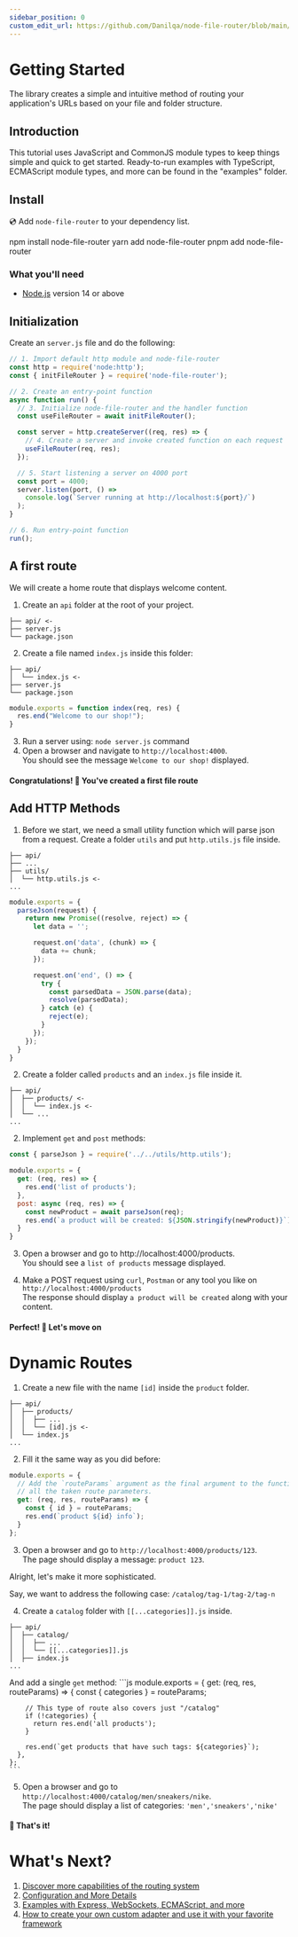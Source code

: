 ```yaml
---
sidebar_position: 0
custom_edit_url: https://github.com/Danilqa/node-file-router/blob/main/website/docs/getting-started.mdx
---
```



# Getting Started

The library creates a simple and intuitive method of routing your application's URLs
based on your file and folder structure.

## Introduction

This tutorial uses JavaScript and CommonJS module types to keep things simple and quick to get started.
Ready-to-run examples with TypeScript, ECMAScript module types, and more can be found in the "examples" folder.

## Install

💿 Add `node-file-router` to your dependency list.

<Tabs>
  <TabItem value="npm" label="npm" default>
    <CodeBlock language="bash">npm install node-file-router</CodeBlock>
  </TabItem>
  <TabItem value="yarn" label="Yarn">
    <CodeBlock language="bash">yarn add node-file-router</CodeBlock>
  </TabItem>
  <TabItem value="pnpm" label="pnpm">
    <CodeBlock language="bash">pnpm add node-file-router</CodeBlock>
  </TabItem>
</Tabs>

### What you'll need

- [Node.js](https://nodejs.org/en/download/) version 14 or above

## Initialization

Create an `server.js` file and do the following:

```js
// 1. Import default http module and node-file-router
const http = require('node:http');
const { initFileRouter } = require('node-file-router');

// 2. Create an entry-point function
async function run() {
  // 3. Initialize node-file-router and the handler function
  const useFileRouter = await initFileRouter();

  const server = http.createServer((req, res) => {
    // 4. Create a server and invoke created function on each request
    useFileRouter(req, res);
  });

  // 5. Start listening a server on 4000 port
  const port = 4000;
  server.listen(port, () =>
    console.log(`Server running at http://localhost:${port}/`)
  );
}

// 6. Run entry-point function
run();
```

## A first route

We will create a home route that displays welcome content.

1. Create an `api` folder at the root of your project.
  ```
  ├── api/ <-
  ├── server.js
  └── package.json
  ```
2. Create a file named `index.js` inside this folder:
  ```
  ├── api/
  │  └── index.js <-
  ├── server.js
  └── package.json
  ```

  ```js
  module.exports = function index(req, res) {
    res.end("Welcome to our shop!");
  }
  ```
3. Run a server using: `node server.js` command
4. Open a browser and navigate to `http://localhost:4000`.<br/>
You should see the message `Welcome to our shop!` displayed.

#### Congratulations! 🎉 You've created a first file route

## Add HTTP Methods

1. Before we start, we need a small utility function which will parse json from a request.
Create a folder `utils` and put `http.utils.js` file inside.
  ```
  ├── api/
  ├── ...
  ├── utils/
  │  └── http.utils.js <-
  ...
  ```

  ```js
  module.exports = {
    parseJson(request) {
      return new Promise((resolve, reject) => {
        let data = '';

        request.on('data', (chunk) => {
          data += chunk;
        });

        request.on('end', () => {
          try {
            const parsedData = JSON.parse(data);
            resolve(parsedData);
          } catch (e) {
            reject(e);
          }
        });
      });
    }
  }
  ```

2. Create a folder called `products` and an `index.js` file inside it.
  ```
  ├── api/
  │  ├── products/ <-
  │  │  └── index.js <-
  │  └── ...
  ...
  ```

2. Implement `get` and `post` methods:
  ```js
  const { parseJson } = require('../../utils/http.utils');

  module.exports = {
    get: (req, res) => {
      res.end('list of products');
    },
    post: async (req, res) => {
      const newProduct = await parseJson(req);
      res.end(`a product will be created: ${JSON.stringify(newProduct)}`);
    }
  }
  ```

3. Open a browser and go to http://localhost:4000/products. <br/>
You should see a `list of products` message displayed.

4. Make a POST request using `curl`, `Postman` or any tool you like on `http://localhost:4000/products` <br/>
The response should display `a product will be created` along with your content.

#### Perfect! 🎉 Let's move on

# Dynamic Routes

1. Create a new file with the name `[id]` inside the `product` folder.
  ```
  ├── api/
  │  ├── products/
  │  │  ├── ...
  │  │  └── [id].js <-
  │  └── index.js
  ...
  ```

2. Fill it the same way as you did before:
  ```js
  module.exports = {
    // Add the `routeParams` argument as the final argument to the function. This argument will contain
    // all the taken route parameters.
    get: (req, res, routeParams) => {
      const { id } = routeParams;
      res.end(`product ${id} info`);
    }
  };
  ```

3. Open a browser and go to `http://localhost:4000/products/123`. <br/>
The page should display a message: `product 123`.

Alright, let's make it more sophisticated.

Say, we want to address the following case:
`/catalog/tag-1/tag-2/tag-n`

4. Create a `catalog` folder with `[[...categories]].js` inside.

  ```
  ├── api/
  │  ├── catalog/
  │  │  ├── ...
  │  │  └── [[...categories]].js
  │  ├── index.js
  ...
  ```

  And add a single `get` method:
    ```js
    module.exports = {
      get: (req, res, routeParams) => {
        const { categories } = routeParams;

        // This type of route also covers just "/catalog"
        if (!categories) {
          return res.end('all products');
        }

        res.end(`get products that have such tags: ${categories}`);
      },
    };
    ```

5. Open a browser and go to `http://localhost:4000/catalog/men/sneakers/nike`. <br/>
The page should display a list of categories: `'men','sneakers','nike'`

#### 🥁 That's it!

# What's Next?

1. [Discover more capabilities of the routing system](/docs/route-matching)
2. [Configuration and More Details](/docs/route-matching)
3. [Examples with Express, WebSockets, ECMAScript, and more](https://github.com/Danilqa/node-file-router/tree/main/examples)
4. [How to create your own custom adapter and use it with your favorite framework](/docs/custom-adapter)
